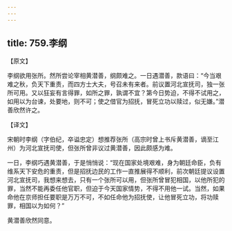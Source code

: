 ```yaml
---
---
---
```

title: 759.李纲
---



【原文】

李纲欲用张所。然所尝论宰相黄潜善，纲颇难之。一日遇潜善，款语曰：“今当艰难之秋，负天下重责，而四方士大夫，号召未有来者。前议置河北宣抚司，独一张所可用。又以狂妄有言得罪，如所之罪，孰谓不宜？第今日势迫，不得不试用之，如用以为台谏，处要地，则不可；使之借官为招抚，冒死立功以赎过，似无嫌。”潜善欣然许之。

【译文】

宋朝时李纲（字伯纪，卒谥忠定）想推荐张所（高宗时曾上书斥黄潜善，谪至江州）为河北宣抚司使，但张所曾非议过黄潜善，因此颇感为难。

一日，李纲巧遇黄潜善，于是悄悄说：“现在国家处境艰难，身为朝廷命臣，负有维系天下安危的重责，但是招抚边民的工作一直推展得不顺利，前次朝廷提议设置河北宣抚司，我想来想去，只有一个张所可以用，但张所曾冒犯相国，以他所犯的罪，当然不能再委任他官职，但迫于今天国家情势，不得不用他一试。当然，如果命他在京师担任要职是万万不可，不如任命他为招抚使，让他冒死立功，将功赎罪，相国以为如何？”

黄潜善欣然同意。